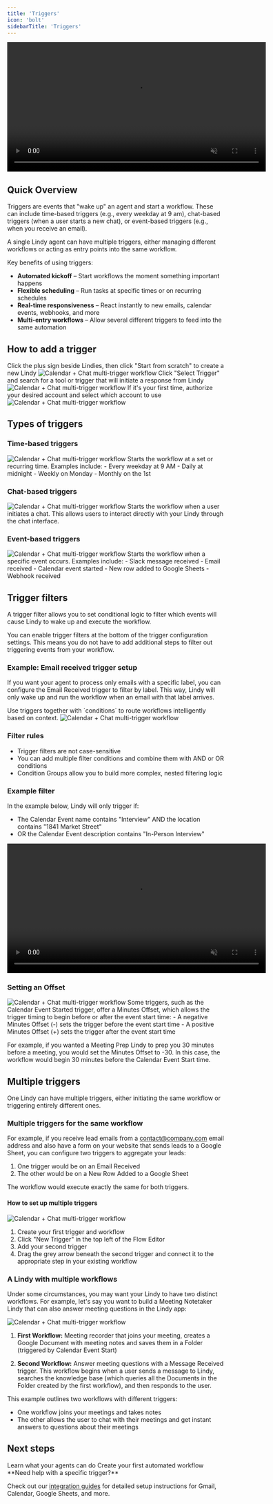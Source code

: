 ```yaml
---
title: 'Triggers'
icon: 'bolt'
sidebarTitle: 'Triggers'
---
```


<div style={{ display: 'flex', justifyContent: 'center', margin: '2rem 0' }}>
  <div className="video-card">
    <video
      src="https://lindy-docs-content.nyc3.digitaloceanspaces.com/Triggers.mp4"
      width="600"
      autoPlay
      muted
      loop
      playsInline
      style={{ display: 'block', width: '100%', borderRadius: '16px' }}
    />
  </div>
</div>

## Quick Overview

Triggers are events that "wake up" an agent and start a workflow. These can include time-based triggers (e.g., every weekday at 9 am), chat-based triggers (when a user starts a new chat), or event-based triggers (e.g., when you receive an email).

A single Lindy agent can have multiple triggers, either managing different workflows or acting as entry points into the same workflow.

Key benefits of using triggers:
- **Automated kickoff** – Start workflows the moment something important happens
- **Flexible scheduling** – Run tasks at specific times or on recurring schedules
- **Real-time responsiveness** – React instantly to new emails, calendar events, webhooks, and more
- **Multi-entry workflows** – Allow several different triggers to feed into the same automation

## How to add a trigger

<Steps>
  <Step title="Create a new Lindy">
    Click the plus sign beside Lindies, then click "Start from scratch" to create a new Lindy
    <Frame>
  <img src="/lindy-brand-assets/Triggers_5.png" alt="Calendar + Chat multi-trigger workflow" />
</Frame>
  </Step>
  <Step title="Select your trigger">
    Click "Select Trigger" and search for a tool or trigger that will initiate a response from Lindy
<Frame>
  <img src="/lindy-brand-assets/Triggers_1.png" alt="Calendar + Chat multi-trigger workflow" />
</Frame>
  </Step>
  <Step title="Authorize your account">
    If it's your first time, authorize your desired account and select which account to use
<Frame>
  <img src="/lindy-brand-assets/Triggers_6.png" alt="Calendar + Chat multi-trigger workflow" />
</Frame>
  </Step>
</Steps>

## Types of triggers

### Time-based triggers
<Frame>
  <img src="/lindy-brand-assets/Triggers_3.png" alt="Calendar + Chat multi-trigger workflow" />
</Frame>
Starts the workflow at a set or recurring time. Examples include:
- Every weekday at 9 AM
- Daily at midnight
- Weekly on Monday
- Monthly on the 1st


### Chat-based triggers
<Frame>
  <img src="/lindy-brand-assets/Triggers_4.png" alt="Calendar + Chat multi-trigger workflow" />
</Frame>
Starts the workflow when a user initiates a chat. This allows users to interact directly with your Lindy through the chat interface.

### Event-based triggers
<Frame>
  <img src="/lindy-brand-assets/Triggers_16
  .png" alt="Calendar + Chat multi-trigger workflow" />
</Frame>
Starts the workflow when a specific event occurs. Examples include:
- Slack message received
- Email received
- Calendar event started
- New row added to Google Sheets
- Webhook received



## Trigger filters

A trigger filter allows you to set conditional logic to filter which events will cause Lindy to wake up and execute the workflow.

You can enable trigger filters at the bottom of the trigger configuration settings. This means you do not have to add additional steps to filter out triggering events from your workflow.


### Example: Email received trigger setup
If you want your agent to process only emails with a specific label, you can configure the Email Received trigger to filter by label. This way, Lindy will only wake up and run the workflow when an email with that label arrives.

<Tip>
  Use triggers together with `conditions` to route workflows intelligently based on context.
</Tip>


<Frame>
  <img src="/lindy-brand-assets/Triggers_8.png" alt="Calendar + Chat multi-trigger workflow" />
</Frame>

### Filter rules
- Trigger filters are not case-sensitive
- You can add multiple filter conditions and combine them with AND or OR conditions
- Condition Groups allow you to build more complex, nested filtering logic

### Example filter
In the example below, Lindy will only trigger if:
- The Calendar Event name contains "Interview" AND the location contains "1841 Market Street"
- OR the Calendar Event description contains "In-Person Interview"

<div style={{ display: 'flex', justifyContent: 'center', margin: '2rem 0' }}>
  <div className="video-card">
    <video
      src="/lindy-brand-assets/Triggers_09.mp4"
      width="600"
      autoPlay
      muted
      loop
      playsInline
      style={{ display: 'block', width: '100%', borderRadius: '16px' }}
    />
  </div>
</div>

### Setting an Offset
<Frame>
  <img src="/lindy-brand-assets/Triggers_10.png" alt="Calendar + Chat multi-trigger workflow" />
</Frame>
Some triggers, such as the Calendar Event Started trigger, offer a Minutes Offset, which allows the trigger timing to begin before or after the event start time:
- A negative Minutes Offset (-) sets the trigger before the event start time
- A positive Minutes Offset (+) sets the trigger after the event start time

For example, if you wanted a Meeting Prep Lindy to prep you 30 minutes before a meeting, you would set the Minutes Offset to -30. In this case, the workflow would begin 30 minutes before the Calendar Event Start time.

## Multiple triggers

One Lindy can have multiple triggers, either initiating the same workflow or triggering entirely different ones.

### Multiple triggers for the same workflow

For example, if you receive lead emails from a contact@company.com email address and also have a form on your website that sends leads to a Google Sheet, you can configure two triggers to aggregate your leads:

1. One trigger would be on an Email Received
2. The other would be on a New Row Added to a Google Sheet

The workflow would execute exactly the same for both triggers.

#### How to set up multiple triggers

<Frame>
  <img src="/lindy-brand-assets/Triggers_13.png" alt="Calendar + Chat multi-trigger workflow" />
</Frame>

1. Create your first trigger and workflow
2. Click "New Trigger" in the top left of the Flow Editor
3. Add your second trigger
4. Drag the grey arrow beneath the second trigger and connect it to the appropriate step in your existing workflow

### A Lindy with multiple workflows

Under some circumstances, you may want your Lindy to have two distinct workflows. For example, let's say you want to build a Meeting Notetaker Lindy that can also answer meeting questions in the Lindy app:

<Frame>
  <img src="/lindy-brand-assets/Triggers_15.png" alt="Calendar + Chat multi-trigger workflow" />
</Frame>

1. **First Workflow:** Meeting recorder that joins your meeting, creates a Google Document with meeting notes and saves them in a Folder (triggered by Calendar Event Start)

2. **Second Workflow:** Answer meeting questions with a Message Received trigger. This workflow begins when a user sends a message to Lindy, searches the knowledge base (which queries all the Documents in the Folder created by the first workflow), and then responds to the user.

This example outlines two workflows with different triggers:
- One workflow joins your meetings and takes notes
- The other allows the user to chat with their meetings and get instant answers to questions about their meetings


## Next steps

<CardGroup cols={2}>
  <Card
    title="Understanding Actions"
    icon="play"
    href="/core-concepts/actions"
  >
    Learn what your agents can do
  </Card>
  <Card
    title="Building Your First Agent"
    icon="rocket"
    href="/getting-started/your-first-agent"
  >
    Create your first automated workflow
  </Card>
</CardGroup>

<Note>
  **Need help with a specific trigger?**
  
  Check out our [integration guides](/skills/popular-integrations) for detailed setup instructions for Gmail, Calendar, Google Sheets, and more.
</Note> 